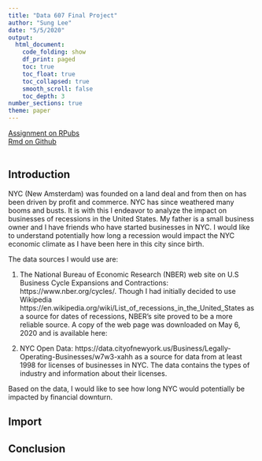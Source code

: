 ```yaml
---
title: "Data 607 Final Project"
author: "Sung Lee"
date: "5/5/2020"
output: 
  html_document:
    code_folding: show
    df_print: paged
    toc: true
    toc_float: true
    toc_collapsed: true
    smooth_scroll: false
    toc_depth: 3
number_sections: true
theme: paper
---
```


[Assignment on RPubs](https://rpubs.com/logicalschema/data607_finalproject "Sung's Data 607 Final Project")
<br>
[Rmd on Github](https://github.com/logicalschema/DATA607/blob/master/FinalProject/SungLeeFinalProject_Data607.Rmd "Sung's Data 607 Final Project")  
<br>


## Introduction  

NYC (New Amsterdam) was founded on a land deal and from then on has been driven by profit and commerce. NYC has since weathered many booms and busts. It is with this I endeavor to analyze the impact on businesses of recessions in the United States. My father is a small business owner and I have friends who have started businesses in NYC. I would like to understand potentially how long a recession would impact the NYC economic climate as I have been here in this city since birth.

The data sources I would use are:

1. The National Bureau of Economic Research (NBER) web site on U.S Business Cycle Expansions and Contractions: https://www.nber.org/cycles/. Though I had initially decided to use Wikipedia https://en.wikipedia.org/wiki/List_of_recessions_in_the_United_States as a source for dates of recessions, NBER's site proved to be a more reliable source. A copy of the web page was downloaded on May 6, 2020 and is available here:

2. NYC Open Data: https://data.cityofnewyork.us/Business/Legally-Operating-Businesses/w7w3-xahh  as a source for data from at least 1998 for licenses of businesses in NYC. The data contains the types of industry and information about their licenses.

Based on the data, I would like to see how long NYC would potentially be impacted by financial downturn. 


## Import  







## Conclusion